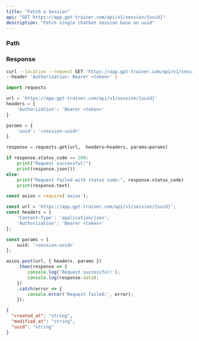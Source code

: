 ```yaml
---
title: "Fetch a Session"
api: "GET https://app.gpt-trainer.com/api/v1/session/{uuid}"
description: "Fetch single chatbot session base on uuid"
---
```


### Path

<ParamField path="uuid" type="string" required/>

### Response

<ResponseField name="created_at" type="string"/>
<ResponseField name="modified_at" type="string"/>
<ResponseField name="uuid" type="string"/>

<RequestExample>

```bash Curl
curl --location --request GET 'https://app.gpt-trainer.com/api/v1/session/{uuid}' \
--header 'Authorization: Bearer <token>' \
```

```py Python
import requests

url = 'https://app.gpt-trainer.com/api/v1/session/{uuid}'
headers = {
    'Authorization': 'Bearer <token>'
}

params = {
    'uuid': '<session-uuid>'
}

response = requests.get(url,  headers=headers, params=params)

if response.status_code == 200:
    print("Request successful!")
    print(response.json())
else:
    print("Request failed with status code:", response.status_code)
    print(response.text)
```

```ts JavaScript
const axios = require('axios');

const url = 'https://app.gpt-trainer.com/api/v1/session/{uuid}';
const headers = {
    'Content-Type': 'application/json',
    'Authorization': 'Bearer <token>'
};

const params = {
    uuid: '<session-uuid>'
};

axios.post(url, { headers, params })
    .then(response => {
        console.log('Request successful!');
        console.log(response.data);
    })
    .catch(error => {
        console.error('Request failed:', error);
    });
```

</RequestExample>

<ResponseExample>

```json Response
{
  "created_at": "string",
  "modified_at": "string",
  "uuid": "string"
}

```

</ResponseExample>
